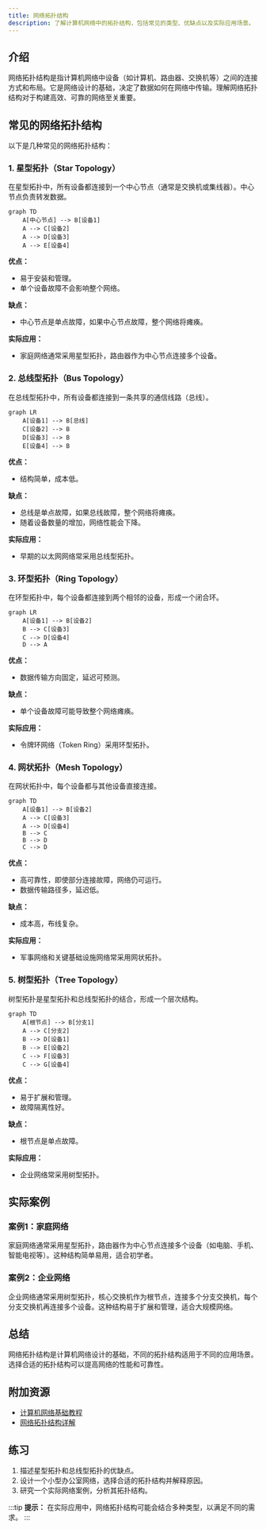 ```yaml
---
title: 网络拓扑结构
description: 了解计算机网络中的拓扑结构，包括常见的类型、优缺点以及实际应用场景。
---
```


## 介绍

网络拓扑结构是指计算机网络中设备（如计算机、路由器、交换机等）之间的连接方式和布局。它是网络设计的基础，决定了数据如何在网络中传输。理解网络拓扑结构对于构建高效、可靠的网络至关重要。

## 常见的网络拓扑结构

以下是几种常见的网络拓扑结构：

### 1. 星型拓扑（Star Topology）

在星型拓扑中，所有设备都连接到一个中心节点（通常是交换机或集线器）。中心节点负责转发数据。

```mermaid
graph TD
    A[中心节点] --> B[设备1]
    A --> C[设备2]
    A --> D[设备3]
    A --> E[设备4]
```

**优点：**
- 易于安装和管理。
- 单个设备故障不会影响整个网络。

**缺点：**
- 中心节点是单点故障，如果中心节点故障，整个网络将瘫痪。

**实际应用：**
- 家庭网络通常采用星型拓扑，路由器作为中心节点连接多个设备。

### 2. 总线型拓扑（Bus Topology）

在总线型拓扑中，所有设备都连接到一条共享的通信线路（总线）。

```mermaid
graph LR
    A[设备1] --> B[总线]
    C[设备2] --> B
    D[设备3] --> B
    E[设备4] --> B
```

**优点：**
- 结构简单，成本低。

**缺点：**
- 总线是单点故障，如果总线故障，整个网络将瘫痪。
- 随着设备数量的增加，网络性能会下降。

**实际应用：**
- 早期的以太网网络常采用总线型拓扑。

### 3. 环型拓扑（Ring Topology）

在环型拓扑中，每个设备都连接到两个相邻的设备，形成一个闭合环。

```mermaid
graph LR
    A[设备1] --> B[设备2]
    B --> C[设备3]
    C --> D[设备4]
    D --> A
```

**优点：**
- 数据传输方向固定，延迟可预测。

**缺点：**
- 单个设备故障可能导致整个网络瘫痪。

**实际应用：**
- 令牌环网络（Token Ring）采用环型拓扑。

### 4. 网状拓扑（Mesh Topology）

在网状拓扑中，每个设备都与其他设备直接连接。

```mermaid
graph TD
    A[设备1] --> B[设备2]
    A --> C[设备3]
    A --> D[设备4]
    B --> C
    B --> D
    C --> D
```

**优点：**
- 高可靠性，即使部分连接故障，网络仍可运行。
- 数据传输路径多，延迟低。

**缺点：**
- 成本高，布线复杂。

**实际应用：**
- 军事网络和关键基础设施网络常采用网状拓扑。

### 5. 树型拓扑（Tree Topology）

树型拓扑是星型拓扑和总线型拓扑的结合，形成一个层次结构。

```mermaid
graph TD
    A[根节点] --> B[分支1]
    A --> C[分支2]
    B --> D[设备1]
    B --> E[设备2]
    C --> F[设备3]
    C --> G[设备4]
```

**优点：**
- 易于扩展和管理。
- 故障隔离性好。

**缺点：**
- 根节点是单点故障。

**实际应用：**
- 企业网络常采用树型拓扑。

## 实际案例

### 案例1：家庭网络

家庭网络通常采用星型拓扑，路由器作为中心节点连接多个设备（如电脑、手机、智能电视等）。这种结构简单易用，适合初学者。

### 案例2：企业网络

企业网络通常采用树型拓扑，核心交换机作为根节点，连接多个分支交换机，每个分支交换机再连接多个设备。这种结构易于扩展和管理，适合大规模网络。

## 总结

网络拓扑结构是计算机网络设计的基础，不同的拓扑结构适用于不同的应用场景。选择合适的拓扑结构可以提高网络的性能和可靠性。

## 附加资源

- [计算机网络基础教程](https://example.com)
- [网络拓扑结构详解](https://example.com)

## 练习

1. 描述星型拓扑和总线型拓扑的优缺点。
2. 设计一个小型办公室网络，选择合适的拓扑结构并解释原因。
3. 研究一个实际网络案例，分析其拓扑结构。

:::tip
**提示：** 在实际应用中，网络拓扑结构可能会结合多种类型，以满足不同的需求。
:::